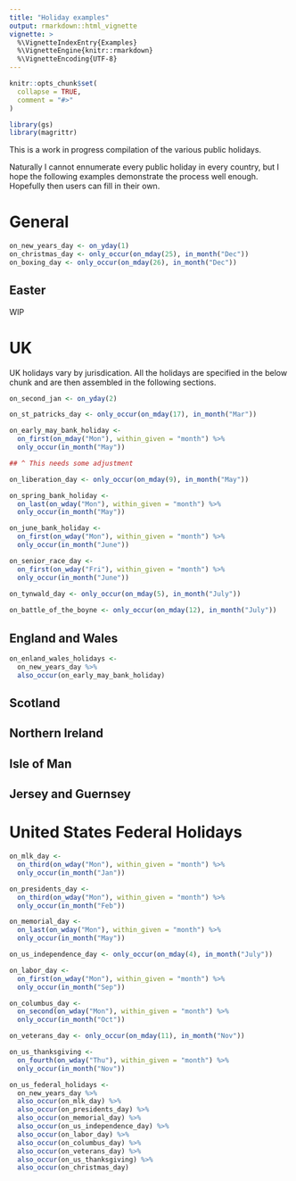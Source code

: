 ```yaml
---
title: "Holiday examples"
output: rmarkdown::html_vignette
vignette: >
  %\VignetteIndexEntry{Examples}
  %\VignetteEngine{knitr::rmarkdown}
  %\VignetteEncoding{UTF-8}
---
```


```r
knitr::opts_chunk$set(
  collapse = TRUE,
  comment = "#>"
)
```

```r
library(gs)
library(magrittr)
```

This is a work in progress compilation of the various public holidays. 

Naturally I cannot ennumerate every public holiday in every country, but I 
hope the following examples demonstrate the process well enough. Hopefully
then users can fill in their own.

# General

```r
on_new_years_day <- on_yday(1)
on_christmas_day <- only_occur(on_mday(25), in_month("Dec"))
on_boxing_day <- only_occur(on_mday(26), in_month("Dec"))
```

## Easter

WIP

# UK

UK holidays vary by jurisdication. All the holidays are specified in the 
below chunk and are then assembled in the following sections.

```r
on_second_jan <- on_yday(2)

on_st_patricks_day <- only_occur(on_mday(17), in_month("Mar"))

on_early_may_bank_holiday <- 
  on_first(on_mday("Mon"), within_given = "month") %>% 
  only_occur(in_month("May"))

## ^ This needs some adjustment

on_liberation_day <- only_occur(on_mday(9), in_month("May"))

on_spring_bank_holiday <-
  on_last(on_wday("Mon"), within_given = "month") %>% 
  only_occur(in_month("May"))

on_june_bank_holiday <- 
  on_first(on_wday("Mon"), within_given = "month") %>% 
  only_occur(in_month("June"))

on_senior_race_day <-
  on_first(on_wday("Fri"), within_given = "month") %>% 
  only_occur(in_month("June"))

on_tynwald_day <- only_occur(on_mday(5), in_month("July"))
  
on_battle_of_the_boyne <- only_occur(on_mday(12), in_month("July"))

```

## England and Wales

```r
on_enland_wales_holidays <-
  on_new_years_day %>% 
  also_occur(on_early_may_bank_holiday)
```

## Scotland

## Northern Ireland

## Isle of Man

## Jersey and Guernsey

# United States Federal Holidays

```r
on_mlk_day <- 
  on_third(on_wday("Mon"), within_given = "month") %>% 
  only_occur(in_month("Jan"))

on_presidents_day <- 
  on_third(on_wday("Mon"), within_given = "month") %>% 
  only_occur(in_month("Feb"))

on_memorial_day <-
  on_last(on_wday("Mon"), within_given = "month") %>% 
  only_occur(in_month("May"))

on_us_independence_day <- only_occur(on_mday(4), in_month("July"))

on_labor_day <-
  on_first(on_wday("Mon"), within_given = "month") %>% 
  only_occur(in_month("Sep"))

on_columbus_day <-
  on_second(on_wday("Mon"), within_given = "month") %>% 
  only_occur(in_month("Oct"))

on_veterans_day <- only_occur(on_mday(11), in_month("Nov"))

on_us_thanksgiving <- 
  on_fourth(on_wday("Thu"), within_given = "month") %>% 
  only_occur(in_month("Nov"))
```

```r
on_us_federal_holidays <-
  on_new_years_day %>% 
  also_occur(on_mlk_day) %>% 
  also_occur(on_presidents_day) %>% 
  also_occur(on_memorial_day) %>% 
  also_occur(on_us_independence_day) %>% 
  also_occur(on_labor_day) %>% 
  also_occur(on_columbus_day) %>% 
  also_occur(on_veterans_day) %>% 
  also_occur(on_us_thanksgiving) %>% 
  also_occur(on_christmas_day)
```



